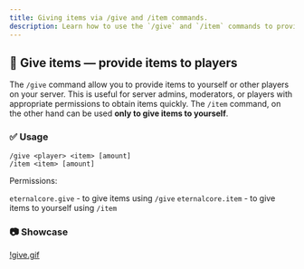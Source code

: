 ```yaml
---
title: Giving items via /give and /item commands.
description: Learn how to use the `/give` and `/item` commands to provide items to yourself or other players on your Minecraft server.
---
```


## 🎁 Give items — provide items to players
The `/give` command allow you to provide items to yourself or other players on your server. This is useful for server admins, moderators, or players with appropriate permissions to obtain items quickly.
The `/item` command, on the other hand can be used __**only to give items to yourself**__.

### ✅ Usage

```text
/give <player> <item> [amount]
/item <item> [amount]
```

Permissions:

`eternalcore.give` - to give items using `/give`
`eternalcore.item` - to give items to yourself using `/item`

### 📷 Showcase
[!give.gif](/docs/eternalcore/give.gif)
